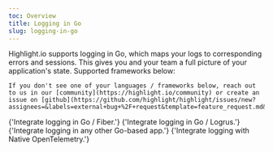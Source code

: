 ```yaml
---
toc: Overview
title: Logging in Go
slug: logging-in-go
---
```


Highlight.io supports logging in Go, which maps your logs to corresponding errors and sessions. This gives you and your team a full picture of your application's state. Supported frameworks below:

```hint
If you don't see one of your languages / frameworks below, reach out to us in our [community](https://highlight.io/community) or create an issue on [github](https://github.com/highlight/highlight/issues/new?assignees=&labels=external+bug+%2F+request&template=feature_request.md&title=).
```

<DocsCardGroup>
	<DocsCard title="Go Fiber" href="./fiber.md">
		{'Integrate logging in Go / Fiber.'}
	</DocsCard>
	<DocsCard title="Go Logrus" href="./logrus.md">
		{'Integrate logging in Go / Logrus.'}
	</DocsCard>
	<DocsCard title="Go Other" href="./other.md">
		{'Integrate logging in any other Go-based app.'}
	</DocsCard>
	<DocsCard
		title="Go OpenTelemetry"
		href="../../7_native-opentelemetry/3_logging.md"
	>
		{'Integrate logging with Native OpenTelemetry.'}
	</DocsCard>
</DocsCardGroup>
